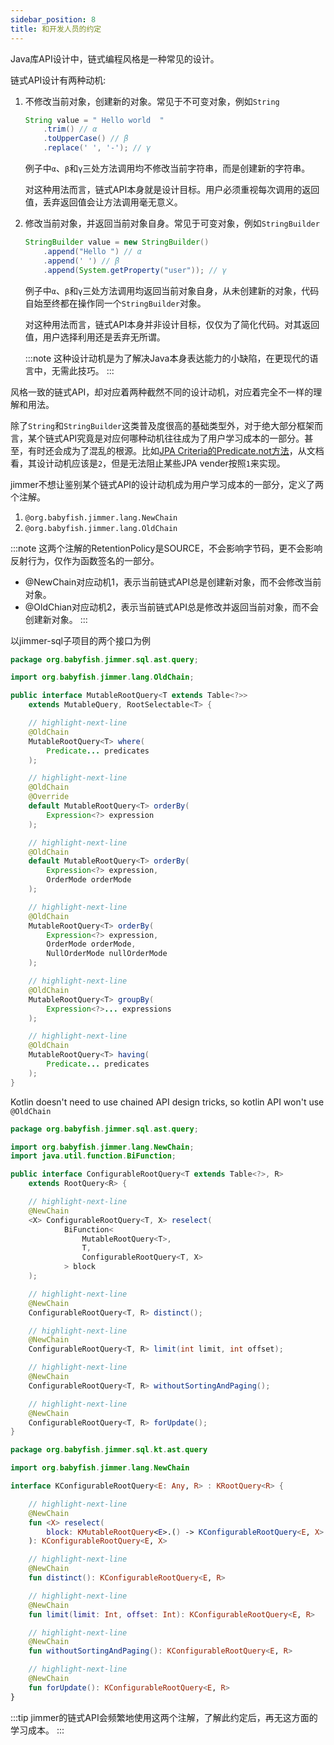 ```yaml
---
sidebar_position: 8
title: 和开发人员的约定
---
```



Java库API设计中，链式编程风格是一种常见的设计。

链式API设计有两种动机:

1. 不修改当前对象，创建新的对象。常见于不可变对象，例如`String`

    ```java
    String value = " Hello world  "
        .trim() // α
        .toUpperCase() // β
        .replace(' ', '-'); // γ
    ```

    例子中`α`、`β`和`γ`三处方法调用均不修改当前字符串，而是创建新的字符串。

    对这种用法而言，链式API本身就是设计目标。用户必须重视每次调用的返回值，丢弃返回值会让方法调用毫无意义。

2. 修改当前对象，并返回当前对象自身。常见于可变对象，例如`StringBuilder`

    ```java
    StringBuilder value = new StringBuilder()
        .append("Hello ") // α
        .append(' ') // β
        .append(System.getProperty("user")); // γ
    ```

    例子中`α`、`β`和`γ`三处方法调用均返回当前对象自身，从未创建新的对象，代码自始至终都在操作同一个`StringBuilder`对象。

    对这种用法而言，链式API本身并非设计目标，仅仅为了简化代码。对其返回值，用户选择利用还是丢弃无所谓。

    :::note
    这种设计动机是为了解决Java本身表达能力的小缺陷，在更现代的语言中，无需此技巧。
    :::

风格一致的链式API，却对应着两种截然不同的设计动机，对应着完全不一样的理解和用法。

除了`String`和`StringBuilder`这类普及度很高的基础类型外，对于绝大部分框架而言，某个链式API究竟是对应何哪种动机往往成为了用户学习成本的一部分。甚至，有时还会成为了混乱的根源。比如[JPA Criteria的Predicate.not方法](https://docs.oracle.com/javaee/7/api/javax/persistence/criteria/Predicate.html#not--)，从文档看，其设计动机应该是`2`，但是无法阻止某些JPA vender按照`1`来实现。

jimmer不想让鉴别某个链式API的设计动机成为用户学习成本的一部分，定义了两个注解。

1. `@org.babyfish.jimmer.lang.NewChain`
2. `@org.babyfish.jimmer.lang.OldChain`

:::note
这两个注解的RetentionPolicy是SOURCE，不会影响字节码，更不会影响反射行为，仅作为函数签名的一部分。

- @NewChain对应动机1，表示当前链式API总是创建新对象，而不会修改当前对象。
- @OldChian对应动机2，表示当前链式API总是修改并返回当前对象，而不会创建新对象。
:::

以jimmer-sql子项目的两个接口为例

<Tabs groupId="language">
<TabItem value="java" label="Java">

```java title="MutableQuery.java"
package org.babyfish.jimmer.sql.ast.query;

import org.babyfish.jimmer.lang.OldChain;

public interface MutableRootQuery<T extends Table<?>> 
    extends MutableQuery, RootSelectable<T> {

    // highlight-next-line
    @OldChain
    MutableRootQuery<T> where(
        Predicate... predicates
    );

    // highlight-next-line
    @OldChain
    @Override
    default MutableRootQuery<T> orderBy(
        Expression<?> expression
    );

    // highlight-next-line
    @OldChain
    default MutableRootQuery<T> orderBy(
        Expression<?> expression, 
        OrderMode orderMode
    );

    // highlight-next-line
    @OldChain
    MutableRootQuery<T> orderBy(
        Expression<?> expression, 
        OrderMode orderMode, 
        NullOrderMode nullOrderMode
    );

    // highlight-next-line
    @OldChain
    MutableRootQuery<T> groupBy(
        Expression<?>... expressions
    );

    // highlight-next-line
    @OldChain
    MutableRootQuery<T> having(
        Predicate... predicates
    );
}
```

</TabItem>
<TabItem value="kotlin" label="Kotlin">

Kotlin doesn't need to use chained API design tricks, so kotlin API won't use `@OldChain`

</TabItem>
</Tabs>

<Tabs groupId="language">
<TabItem value="java" label="Java">

```java title="ConfigurableRootQuery.java"
package org.babyfish.jimmer.sql.ast.query;

import org.babyfish.jimmer.lang.NewChain;
import java.util.function.BiFunction;

public interface ConfigurableRootQuery<T extends Table<?>, R> 
    extends RootQuery<R> {

    // highlight-next-line
    @NewChain
    <X> ConfigurableRootQuery<T, X> reselect(
            BiFunction<
                MutableRootQuery<T>, 
                T, 
                ConfigurableRootQuery<T, X>
            > block
    );

    // highlight-next-line
    @NewChain
    ConfigurableRootQuery<T, R> distinct();

    // highlight-next-line
    @NewChain
    ConfigurableRootQuery<T, R> limit(int limit, int offset);

    // highlight-next-line
    @NewChain
    ConfigurableRootQuery<T, R> withoutSortingAndPaging();

    // highlight-next-line
    @NewChain
    ConfigurableRootQuery<T, R> forUpdate();
}
```

</TabItem>
<TabItem value="kotlin" label="Kotlin">

```kotlin
package org.babyfish.jimmer.sql.kt.ast.query

import org.babyfish.jimmer.lang.NewChain

interface KConfigurableRootQuery<E: Any, R> : KRootQuery<R> {

    // highlight-next-line
    @NewChain
    fun <X> reselect(
        block: KMutableRootQuery<E>.() -> KConfigurableRootQuery<E, X>
    ): KConfigurableRootQuery<E, X>

    // highlight-next-line
    @NewChain
    fun distinct(): KConfigurableRootQuery<E, R>

    // highlight-next-line
    @NewChain
    fun limit(limit: Int, offset: Int): KConfigurableRootQuery<E, R>

    // highlight-next-line
    @NewChain
    fun withoutSortingAndPaging(): KConfigurableRootQuery<E, R>

    // highlight-next-line
    @NewChain
    fun forUpdate(): KConfigurableRootQuery<E, R>
}
```

</TabItem>
</Tabs>

:::tip
jimmer的链式API会频繁地使用这两个注解，了解此约定后，再无这方面的学习成本。
:::